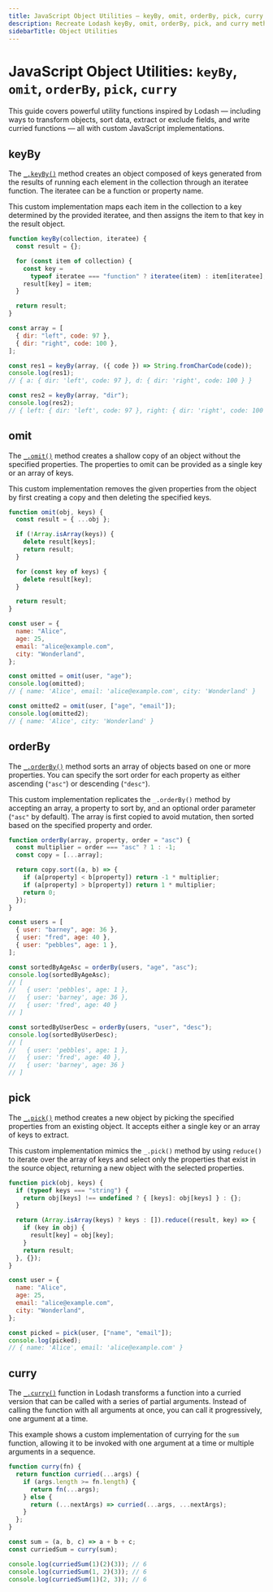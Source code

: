 ```yaml
---
title: JavaScript Object Utilities – keyBy, omit, orderBy, pick, curry
description: Recreate Lodash keyBy, omit, orderBy, pick, and curry methods in vanilla JavaScript.
sidebarTitle: Object Utilities
---
```


# JavaScript Object Utilities: `keyBy`, `omit`, `orderBy`, `pick`, `curry`

This guide covers powerful utility functions inspired by Lodash — including ways to transform objects, sort data, extract or exclude fields,
and write curried functions — all with custom JavaScript implementations.

## keyBy

The [`_.keyBy()`](https://lodash.com/docs/4.17.15#keyBy) method creates an object composed of
keys generated from the results of running each element in the collection through an iteratee
function. The iteratee can be a function or property name.

This custom implementation maps each item in the collection to a key determined by the provided iteratee,
and then assigns the item to that key in the result object.

```js filename="keyBy" copy
function keyBy(collection, iteratee) {
  const result = {};

  for (const item of collection) {
    const key =
      typeof iteratee === "function" ? iteratee(item) : item[iteratee];
    result[key] = item;
  }

  return result;
}

const array = [
  { dir: "left", code: 97 },
  { dir: "right", code: 100 },
];

const res1 = keyBy(array, ({ code }) => String.fromCharCode(code));
console.log(res1);
// { a: { dir: 'left', code: 97 }, d: { dir: 'right', code: 100 } }

const res2 = keyBy(array, "dir");
console.log(res2);
// { left: { dir: 'left', code: 97 }, right: { dir: 'right', code: 100 } }
```

## omit

The [`_.omit()`](https://lodash.com/docs/4.17.15#omit) method creates a shallow copy of an object without the
specified properties. The properties to omit can be provided as a single key or an array of keys.

This custom implementation removes the given properties from the object by first creating a copy and then deleting the specified keys.

```js filename="omit" copy
function omit(obj, keys) {
  const result = { ...obj };

  if (!Array.isArray(keys)) {
    delete result[keys];
    return result;
  }

  for (const key of keys) {
    delete result[key];
  }

  return result;
}

const user = {
  name: "Alice",
  age: 25,
  email: "alice@example.com",
  city: "Wonderland",
};

const omitted = omit(user, "age");
console.log(omitted);
// { name: 'Alice', email: 'alice@example.com', city: 'Wonderland' }

const omitted2 = omit(user, ["age", "email"]);
console.log(omitted2);
// { name: 'Alice', city: 'Wonderland' }
```

## orderBy

The [`_.orderBy()`](https://lodash.com/docs/4.17.15#orderBy) method sorts an array of objects based on
one or more properties. You can specify the sort order for each property as either ascending (`"asc"`) or descending (`"desc"`).

This custom implementation replicates the `_.orderBy()` method by accepting an array, a property to sort by, and
an optional order parameter (`"asc"` by default). The array is first copied to avoid mutation, then sorted based on the specified property and order.

```js filename="orderBy" copy
function orderBy(array, property, order = "asc") {
  const multiplier = order === "asc" ? 1 : -1;
  const copy = [...array];

  return copy.sort((a, b) => {
    if (a[property] < b[property]) return -1 * multiplier;
    if (a[property] > b[property]) return 1 * multiplier;
    return 0;
  });
}

const users = [
  { user: "barney", age: 36 },
  { user: "fred", age: 40 },
  { user: "pebbles", age: 1 },
];

const sortedByAgeAsc = orderBy(users, "age", "asc");
console.log(sortedByAgeAsc);
// [
//   { user: 'pebbles', age: 1 },
//   { user: 'barney', age: 36 },
//   { user: 'fred', age: 40 }
// ]

const sortedByUserDesc = orderBy(users, "user", "desc");
console.log(sortedByUserDesc);
// [
//   { user: 'pebbles', age: 1 },
//   { user: 'fred', age: 40 },
//   { user: 'barney', age: 36 }
// ]
```

## pick

The [`_.pick()`](https://lodash.com/docs/4.17.15#pick) method creates a new object by picking
the specified properties from an existing object. It accepts either a single key or an array of keys to extract.

This custom implementation mimics the `_.pick()` method by using `reduce()` to iterate over the array of
keys and select only the properties that exist in the source object, returning a new object with the selected properties.

```js filename="pick" copy
function pick(obj, keys) {
  if (typeof keys === "string") {
    return obj[keys] !== undefined ? { [keys]: obj[keys] } : {};
  }

  return (Array.isArray(keys) ? keys : []).reduce((result, key) => {
    if (key in obj) {
      result[key] = obj[key];
    }
    return result;
  }, {});
}

const user = {
  name: "Alice",
  age: 25,
  email: "alice@example.com",
  city: "Wonderland",
};

const picked = pick(user, ["name", "email"]);
console.log(picked);
// { name: 'Alice', email: 'alice@example.com' }
```

## curry

The [`_.curry()`](https://lodash.com/docs/4.17.15#curry) function in Lodash transforms a
function into a curried version that can be called with a series of partial arguments. Instead of
calling the function with all arguments at once, you can call it progressively, one argument at a time.

This example shows a custom implementation of currying for the `sum` function, allowing it to be invoked
with one argument at a time or multiple arguments in a sequence.

```js filename="curry" copy
function curry(fn) {
  return function curried(...args) {
    if (args.length >= fn.length) {
      return fn(...args);
    } else {
      return (...nextArgs) => curried(...args, ...nextArgs);
    }
  };
}

const sum = (a, b, c) => a + b + c;
const curriedSum = curry(sum);

console.log(curriedSum(1)(2)(3)); // 6
console.log(curriedSum(1, 2)(3)); // 6
console.log(curriedSum(1)(2, 3)); // 6
```